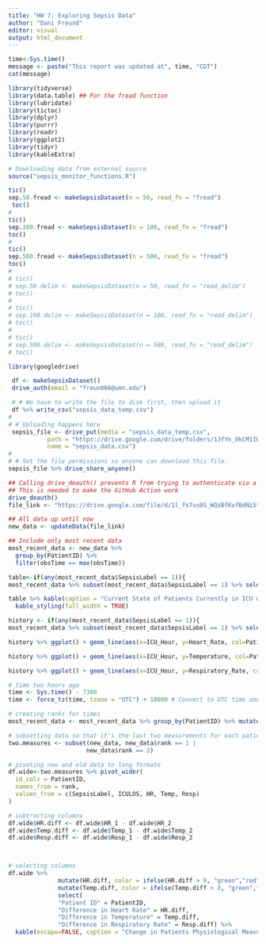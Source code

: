 ```yaml
---
title: "HW 7: Exploring Sepsis Data"
author: "Dani Freund"
editor: visual
output: html_document
---
```


```r
time<-Sys.time()
message <- paste("This report was updated at", time, "CDT")
cat(message)
```

```r
library(tidyverse)
library(data.table) ## For the fread function
library(lubridate)
library(tictoc)
library(dplyr)
library(purrr)
library(readr)
library(ggplot2)
library(tidyr)
library(kableExtra)

# Downloading data from external source
source("sepsis_monitor_functions.R")
```

```r
tic()
sep.50.fread <- makeSepsisDataset(n = 50, read_fn = "fread")
 toc()
# 
tic()
sep.100.fread <- makeSepsisDataset(n = 100, read_fn = "fread")
toc()
# 
tic()
sep.500.fread <- makeSepsisDataset(n = 500, read_fn = "fread")
toc()
# 
# tic()
# sep.50.delim <- makeSepsisDataset(n = 50, read_fn = "read_delim")
# toc()
# 
# tic()
# sep.100.delim <- makeSepsisDataset(n = 100, read_fn = "read_delim")
# toc()
# 
# tic()
# sep.500.delim <- makeSepsisDataset(n = 500, read_fn = "read_delim")
# toc()
```

```r
library(googledrive)

 df <- makeSepsisDataset()
 drive_auth(email = "freun066@umn.edu")

 # # We have to write the file to disk first, then upload it
 df %>% write_csv("sepsis_data_temp.csv")
# 
# # Uploading happens here
 sepsis_file <- drive_put(media = "sepsis_data_temp.csv", 
           path = "https://drive.google.com/drive/folders/1JfYn_0kCM1IWGGSwv0VEkZ1MD2pJp9yt",
           name = "sepsis_data.csv")
# 
# # Set the file permissions so anyone can download this file.
sepsis_file %>% drive_share_anyone()
```

```r
## Calling drive_deauth() prevents R from trying to authenticate via a browser
## This is needed to make the GitHub Action work
drive_deauth()
file_link <- "https://drive.google.com/file/d/1l_fs7vo8S_WQsBfKufBdNi5t0ng-Y3kC/view?usp=sharing"

## All data up until now
new_data <- updateData(file_link)

## Include only most recent data
most_recent_data <- new_data %>%
  group_by(PatientID) %>%
  filter(obsTime == max(obsTime)) 
```

```r
table<-if(any(most_recent_data$SepsisLabel == 1)){
most_recent_data %>% subset(most_recent_data$SepsisLabel == 1) %>% select("Patient ID" = PatientID, "Heart Rate" = HR, "Temperature" = Temp, "Respiratory Rate" = Resp)} else {message("No patients tested positive for sepsis within the last hour")} 

table %>% kable(caption = "Current State of Patients Currently in ICU with Sepsis") %>%
  kable_styling(full_width = TRUE)

```

```r
history <- if(any(most_recent_data$SepsisLabel == 1)){
most_recent_data %>% subset(most_recent_data$SepsisLabel == 1) %>% select("Patient_ID" = PatientID, "Heart_Rate" = HR, "Temperature" = Temp, "Respiratory_Rate" = Resp, "ICU_Hour"=ICULOS)} else {message("No positive patients in our dataset")}

history %>% ggplot() + geom_line(aes(x=ICU_Hour, y=Heart_Rate, col=Patient_ID)) + labs(x = "Hour in ICU", y = "Heart Rate", colour="Patient ID") + theme_classic() + ggtitle("History of Heart Rate of Patients with Sepsis in ICU")

history %>% ggplot() + geom_line(aes(x=ICU_Hour, y=Temperature, col=Patient_ID)) + labs(x = "Hour in ICU", y = "Temperature", colour="Patient ID") + theme_classic() + ggtitle("History of Temperature of Patients with Sepsis in ICU")

history %>% ggplot() + geom_line(aes(x=ICU_Hour, y=Respiratory_Rate, col=Patient_ID)) + labs(x = "Hour in ICU", y = "Respiratory Rate", colour="Patient ID") + theme_classic() + ggtitle("History of Respiratory Rate of Patients with Sepsis in ICU")
```

```r
# time two hours ago
time <- Sys.time() - 7300
time <- force_tz(time, tzone = "UTC") + 18000 # Convert to UTC time zone

# creating ranks for times
most_recent_data <- most_recent_data %>% group_by(PatientID) %>% mutate(rank=dense_rank(desc(obsTime)))

# subsetting data so that it's the last two measurements for each patient
two.measures <- subset(new_data, new_data$rank == 1 |
                      new_data$rank == 2) 

# pivoting new and old data to long formate
df.wide<-two.measures %>% pivot_wider(
  id_cols = PatientID,
  names_from = rank,
  values_from = c(SepsisLabel, ICULOS, HR, Temp, Resp)
)

# subtracting columns 
df.wide$HR.diff <- df.wide$HR_1 - df.wide$HR_2
df.wide$Temp.diff <- df.wide$Temp_1 - df.wide$Temp_2
df.wide$Resp.diff <- df.wide$Resp_1 - df.wide$Resp_2



# selecting columns
df.wide %>% 
              mutate(HR.diff, color = ifelse(HR.diff > 0, "green","red")) %>% 
              mutate(Temp.diff, color = ifelse(Temp.diff > 0, "green","red")) %>%               mutate(Resp.diff, color = ifelse(Resp.diff > 0, "green","red")) %>%
              select(
              "Patient ID" = PatientID,
              "Difference in Heart Rate" = HR.diff,
              "Difference in Temperature" = Temp.diff,
              "Difference in Respiratory Rate" = Resp.diff) %>% 
  kable(escape=FALSE, caption = "Change in Patients Physiological Measures over Previous Two Checks") %>% kable_styling(position = "left", full_width = FALSE) %>% column_spec(1, bold = TRUE, border_right = TRUE, color = "black", background = "lightgrey") %>% add_footnote("The time between the recent two checks on patients are not standardized, meaning that measures for some patients occurred closer in time than others.", notation="alphabet")

```

#### 
